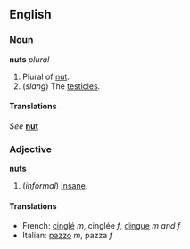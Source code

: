 ==English==
===Noun===
'''nuts''' ''plural''

#Plural of [[nut]].
#(''slang'') The [[testicle]]s.

====Translations====
''See'' '''[[nut]]'''

===Adjective===
'''nuts'''

#(''informal'') [[Insane]].

====Translations====
*French: [[cinglé]] ''m'', cinglée ''f'', [[dingue]] ''m and f''
*Italian: [[pazzo]] ''m'', pazza ''f''
